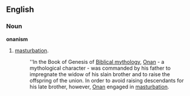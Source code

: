 ==English==
===Noun===
'''onanism'''
#[[masturbation]].
#:''In the Book of Genesis of [[Biblical mythology]], [[Onan]] - a mythological character - was commanded by his father to impregnate the widow of his slain brother and to raise the offspring of the union. In order to avoid raising descendants for his late brother, however, [[Onan]] engaged in [[masturbation]].